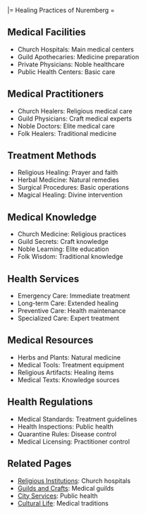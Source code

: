|= Healing Practices of Nuremberg =

== Medical Facilities ==
* Church Hospitals: Main medical centers
* Guild Apothecaries: Medicine preparation
* Private Physicians: Noble healthcare
* Public Health Centers: Basic care

== Medical Practitioners ==
* Church Healers: Religious medical care
* Guild Physicians: Craft medical experts
* Noble Doctors: Elite medical care
* Folk Healers: Traditional medicine

== Treatment Methods ==
* Religious Healing: Prayer and faith
* Herbal Medicine: Natural remedies
* Surgical Procedures: Basic operations
* Magical Healing: Divine intervention

== Medical Knowledge ==
* Church Medicine: Religious practices
* Guild Secrets: Craft knowledge
* Noble Learning: Elite education
* Folk Wisdom: Traditional knowledge

== Health Services ==
* Emergency Care: Immediate treatment
* Long-term Care: Extended healing
* Preventive Care: Health maintenance
* Specialized Care: Expert treatment

== Medical Resources ==
* Herbs and Plants: Natural medicine
* Medical Tools: Treatment equipment
* Religious Artifacts: Healing items
* Medical Texts: Knowledge sources

== Health Regulations ==
* Medical Standards: Treatment guidelines
* Health Inspections: Public health
* Quarantine Rules: Disease control
* Medical Licensing: Practitioner control

== Related Pages ==
* [[religious_institutions|Religious Institutions]]: Church hospitals
* [[guilds_and_crafts|Guilds and Crafts]]: Medical guilds
* [[city_services|City Services]]: Public health
* [[cultural_life|Cultural Life]]: Medical traditions 